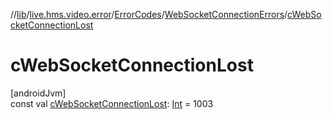 //[lib](../../../../index)/[live.hms.video.error](../../index)/[ErrorCodes](../index)/[WebSocketConnectionErrors](index)/[cWebSocketConnectionLost](c-web-socket-connection-lost)

# cWebSocketConnectionLost

[androidJvm]\
const val [cWebSocketConnectionLost](c-web-socket-connection-lost): [Int](https://kotlinlang.org/api/latest/jvm/stdlib/kotlin/-int/index.html) = 1003
